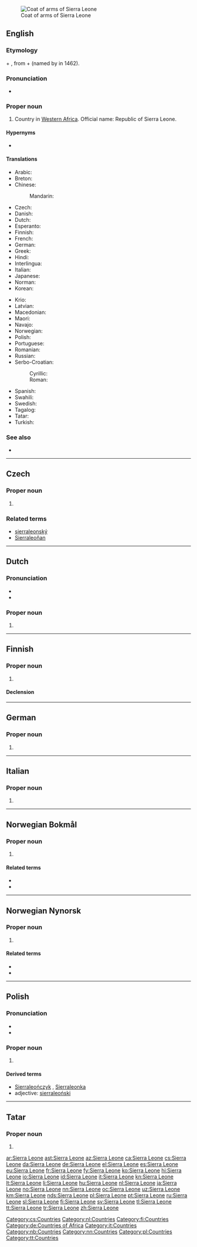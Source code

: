[[File:Coat of arms of Sierra Leone.svg|thumb|Coat of arms of Sierra Leone]]
==English==
{{wikipedia}}

===Etymology===
{{etyl|es|en}} {{m|es|sierra||mountain}} + {{m|es|leona||lioness}}, from {{etyl|pt|en}} {{m|pt|serra||mountain}} + {{m|pt|leoa||lioness}} (named by {{w|Pedro de Sintra}} in 1462).

===Pronunciation===
* {{audio|En-us-Sierra Leone.ogg|Audio (US)|lang=en}}

===Proper noun===
{{en-proper noun}}

# Country in [[Western Africa]]. Official name: Republic of Sierra Leone.

====Hypernyms====
* {{l|en|Subsahara}}

====Translations====
{{trans-top|Republic of Sierra Leone}}
* Arabic: {{t|ar|سِيرَالِيُون|m|tr=siraliyūn}}
* Breton: {{t|br|Sierra Leone}}
* Chinese:
*: Mandarin: {{t+|cmn|塞拉利昂|tr=Sàilālì'áng|sc=Hani}}
* Czech: {{t+|cs|Sierra Leone|f}}
* Danish: {{t+|da|Sierra Leone}}
* Dutch: {{t+|nl|Sierra Leone}}
* Esperanto: {{t|eo|Siera-Leono}}
* Finnish: {{t+|fi|Sierra Leone}}
* French: {{t+|fr|Sierra Leone|f}}
* German: {{t+|de|Sierra Leone}}
* Greek: {{t|el|Σιέρρα Λεόνε|f}}
* Hindi: {{t+|hi|सिएरा लियोन|tr=si'ērā liyōn|sc=Deva}}
* Interlingua: {{t|ia|Sierra Leon}}
* Italian: {{t+|it|Sierra Leone|f}}
* Japanese: {{t|ja|シエラレオネ|tr=Shierareone}}
* Norman: {{t|nrf|Sierra Leone|f}}
* Korean: {{t+|ko|시에라 리온|tr=Siera Lion|sc=Kore}}
{{trans-mid}}
* Krio: {{t|kri|Salon}}
* Latvian: {{t|lv|Sjerraleone|f}}
* Macedonian: {{t|mk|Сие́ра Лео́не|f|tr=Siéra Leóne}}
* Maori: {{t|mi|Te Araone}}
* Navajo: {{t|nv|Náshdóítsoh Bitsiijįʼ Daditłʼooʼígíí Dziil}}
* Norwegian: {{t+|no|Sierra Leone}}
* Polish: {{t+|pl|Sierra Leone}}
* Portuguese: {{t+|pt|Serra Leoa}}
* Romanian: {{t|ro|Sierra Leone}}
* Russian: {{t|ru|Сье́рра-Лео́не|f|tr=Sʹjérra-Leónɛ}}
* Serbo-Croatian:
*: Cyrillic: {{t|sh|Сијера Леоне|f}}
*: Roman: {{t+|sh|Sijera Leone|f}}
* Spanish: {{t+|es|Sierra Leona}}
* Swahili: {{t+|sw|Siera Leoni}}
* Swedish: {{t+|sv|Sierra Leone}}
* Tagalog: {{t|tl|Bulubunduking Leyona}}
* Tatar: {{t+|tt|Sierra Leone}}
* Turkish: {{t+|tr|Sierra Leone}}
{{trans-bottom}}

===See also===
* {{l|en|Appendix:Countries of the world|Countries of the world}}

----

==Czech==

===Proper noun===
{{cs-proper noun|g=f}}

# {{l|en|Sierra Leone}}

===Related terms===
* [[sierraleonský]]
* [[Sierraleoňan]]

[[Category:cs:Countries]]

----

==Dutch==

===Pronunciation===
* {{IPA|/ʃɛ.ra.le.ˈjo.nə/|lang=nl}}
* {{audio|Nl-Sierra Leone.ogg|Audio|lang=nl}}

===Proper noun===
{{nl-proper noun|n}}

# {{l|en|Sierra Leone}}

[[Category:nl:Countries]]

----

==Finnish==
{{wikipedia|lang=fi}}

===Proper noun===
{{fi-proper noun}}

# {{l|en|Sierra Leone}}

====Declension====
{{fi-decl-nalle|n=sg|Sierra Leon|||a}}

[[Category:fi:Countries]]

----

==German==
{{wikipedia|lang=de}}

===Proper noun===
{{de-proper noun|n|head=Sierra Leone}}

# {{l|en|Sierra Leone}}

[[Category:de:Countries of Africa]]

----

==Italian==
{{wikipedia|lang=it}}

===Proper noun===
{{it-proper noun|g=f}}

# {{l|en|Sierra Leone}}

[[Category:it:Countries]]

----

==Norwegian Bokmål==
{{wikipedia|lang=no}}

===Proper noun===
{{head|nb|proper noun}}

# {{l|en|Sierra Leone}}

====Related terms====
* {{l|nb|sierraleoner}}
* {{l|nb|sierraleonsk}}

[[Category:nb:Countries]]

----
==Norwegian Nynorsk==
{{wikipedia|lang=nn}}

===Proper noun===
{{head|nn|proper noun}}

# {{l|en|Sierra Leone}}

====Related terms====
* {{l|nn|sierraleonar}}
* {{l|nn|sierraleonsk}}

[[Category:nn:Countries]]

----
==Polish==

===Pronunciation===
* {{IPA|/sʲjɛrːa lɛˈɔnɛ/|lang=pl}}
* {{audio|Pl-Sierra Leone.ogg|Audio|lang=pl}}

===Proper noun===
{{head|pl|proper noun|g=n|undeclinable}}

# {{l|en|Sierra Leone}}

====Derived terms====
* [[Sierraleończyk]] {{g|m}}, [[Sierraleonka]] {{g|f}}
* adjective: [[sierraleoński]]

[[Category:pl:Countries]]

----

==Tatar==

===Proper noun===
{{tt-pos|proper noun|l}}

# {{l|en|Sierra Leone}}

[[Category:tt:Countries]]

[[ar:Sierra Leone]]
[[ast:Sierra Leone]]
[[az:Sierra Leone]]
[[ca:Sierra Leone]]
[[cs:Sierra Leone]]
[[da:Sierra Leone]]
[[de:Sierra Leone]]
[[el:Sierra Leone]]
[[es:Sierra Leone]]
[[eu:Sierra Leone]]
[[fr:Sierra Leone]]
[[fy:Sierra Leone]]
[[ko:Sierra Leone]]
[[hi:Sierra Leone]]
[[io:Sierra Leone]]
[[id:Sierra Leone]]
[[it:Sierra Leone]]
[[kn:Sierra Leone]]
[[lt:Sierra Leone]]
[[li:Sierra Leone]]
[[hu:Sierra Leone]]
[[nl:Sierra Leone]]
[[ja:Sierra Leone]]
[[no:Sierra Leone]]
[[nn:Sierra Leone]]
[[oc:Sierra Leone]]
[[uz:Sierra Leone]]
[[km:Sierra Leone]]
[[nds:Sierra Leone]]
[[pl:Sierra Leone]]
[[pt:Sierra Leone]]
[[ru:Sierra Leone]]
[[sl:Sierra Leone]]
[[fi:Sierra Leone]]
[[sv:Sierra Leone]]
[[tl:Sierra Leone]]
[[tt:Sierra Leone]]
[[tr:Sierra Leone]]
[[zh:Sierra Leone]]
